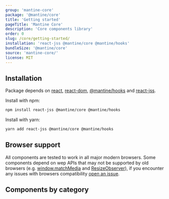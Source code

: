 ```yaml
---
group: 'mantine-core'
package: '@mantine/core'
title: 'Getting started'
pageTitle: 'Mantine Core'
description: 'Core components library'
order: 0
slug: /core/getting-started/
installation: 'react-jss @mantine/core @mantine/hooks'
bundleSize: '@mantine/core'
source: 'mantine-core/'
license: MIT
---
```



## Installation

Package depends on [react](https://www.npmjs.com/package/react), [react-dom](https://www.npmjs.com/package/react-dom), [@mantine/hooks](https://www.npmjs.com/package/@mantine/hooks) and [react-jss](https://www.npmjs.com/package/react-jss).

Install with npm:

```sh
npm install react-jss @mantine/core @mantine/hooks
```

Install with yarn:

```sh
yarn add react-jss @mantine/core @mantine/hooks
```

## Browser support

All components are tested to work in all major modern browsers.
Some components depend on wep APIs that may not be supported by old browsers (e.g. [window.matchMedia](https://developer.mozilla.org/en-US/docs/Web/API/Window/matchMedia) and [ResizeObserver](https://developer.mozilla.org/en-US/docs/Web/API/ResizeObserver)),
if you encounter any issues with browsers compatibility [open an issue](https://github.com/mantinedev/mantine/issues/new).

## Components by category

<CoreGroups />
